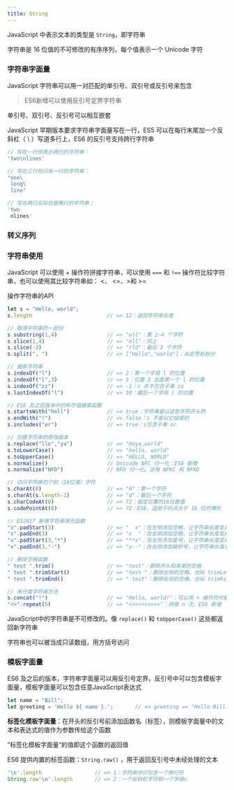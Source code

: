 ```yaml
---
title: String
---
```



JavaScript 中表示文本的类型是 `String`，即字符串

字符串是 16 位值的不可修改的有序序列，每个值表示一个 Unicode 字符

### 字符串字面量

JavaScript 字符串可以用一对匹配的单引号、双引号或反引号来包含

> ES6新增可以使用反引号定界字符串

单引号、双引号、反引号可以相互嵌套

JavaScript 早期版本要求字符串字面量写在一行，ES5 可以在每行末尾加一个反斜杠（ \ ）写道多行上，ES6 的反引号支持跨行字符串

```js
// 写在一行但表示两行的字符串：
'two\nlines'

// 写在三行但只有一行的字符串：
"one\
 long\
 line"

// 写在两行实际也是两行的字符串：
'two
 nlines'
```



### 转义序列
<Table
  data={{
    position: ["center","center"],
    header: ["序列", "表示的字符"],
    body: [
      ["\\0", "NULL字符 "],
      ["\\b", "退格符 "],
      ["\\t", "水平制表符 "],
      ["\\n", "换行符 "],
      ["\\v", "垂直制表符 "],
      ["\\f", "进纸符 "],
      ["\\r", "回车符 "],
      ["\\\"", "双引号"],
      ["\\\'", "单引号"],
      ["\\\\", "反斜杠"],
      ["\\xnn", "由 2 为十六进制数字 nn 指定的 Unicode 字符"],
      ["\\unnnn", "由 4 为十六进制数字 nnnn 指定的 Unicode 字符"],
      ["\\u{n}", "由码点 n 指定的 Unicode 字符，其中 n 是介于 0 和 10FFFF 之间的 1 到 6 位十六进制数字（ES6）"],
    ],
  }}
/>



### 字符串使用

JavaScript 可以使用 + 操作符拼接字符串，可以使用 `===` 和 `!==` 操作符比较字符串，也可以使用其比较字符串如： <、 <=、>和 >=

操作字符串的API

```js
let s = "Hello, world";
s.length					    // => 12：返回字符串长度

// 取得字符串的一部分
s.substring(1,4)				// => "ell"：第 2~4 个字符
s.slice(1,4)					// => "ell"：同上
s.slice(-3)					    // => "rld"：最后 3 个字符
s.split(", ")					// => ["Hello","world"]：从定界处拆分

// 搜索字符串
s.indexOf("l")					// => 2：第一个字母 l 的位置
s.indexOf("l",3)				// => 3：位置 3 后面第一个 l 的位置
s.indexOf("zz")					// => -1：s 并不包含子串 zz
s.lastIndexOf("l")				// => 10：最后一个字母 l 的位置

// ES6 及之后版本中的布尔值搜索函数
s.startsWith("hell") 			// => true：字符串是以这些字符开头的
s.endWith("!")					// => false：s 不是以它结尾的
s.includes("or")				// => true：s包含子串 or

// 创建字符串的修改版本
s.replace("llo","ya")			// => "Heya,world"
s.toLowerCase()					// => "hello, world"
s.toUpperCase()					// => "HELLO, WORLD"
s.normalize()					// Unicode NFC 归一化：ES6 新增
s.normalize("NFD")				// NFD 归一化。还有 NFKC 和 NFKD

// 访问字符串的个别（16位值）字符
s.charAt(0)					    // => "H"：第一个字符
s.charAt(s.length-1)			// => "d"：最后一个字符
s.charCodeAt(0)					// => 72：指定位置的16位数值
s.codePointAt(0)				// => 72：ES6，适用于码点大于 16 位的情形

// ES2017 新增字符串填充函数
"x".padStart(3)					// => "  x"：在左侧添加空格，让字符串长度变成3
"x".padEnd(3)					// => "x  "：在右侧添加空格，让字符串长度变成3
"x".padStart(3,"*")				// => "**x"：在左侧添加星号，让字符串长度变成3
"x".padEnd(3,"-")				// => "x--"：在右侧添加破折号，让字符串长度变成3

// 删除空格函数
" test ".trim()					// => "test"：删除开头和末尾的空格
" test ".trimStart()			// => "test "：删除左侧的空格。也叫 trimLeft
" test ".trimEnd()				// => " test"：删除右侧的空格。也叫 trimRight

// 未分类字符串方法
s.concat("!")					// => "Hello, world!"：可以用 + 操作符代替
"<>".repeat(5)				    // => "<><><><><>"：拼接 n 次。ES6 新增
```

JavaScript中的字符串是不可修改的。像 `replace()` 和 `toUpperCase()` 这些都返回新字符串

字符串也可以被当成只读数组，用方括号访问



### 模板字面量

ES6 及之后的版本，字符串字面量可以用反引号定界，反引号中可以包含模板字面量，模板字面量可以包含任意JavaScript表达式

```js
let name = "Bill";
let greeting = 'Hello ${ name }.';		 // => greeting == "Hello Bill."
```

**标签化模板字面量**：在开头的反引号前添加函数名（标签），则模板字面量中的文本和表达式的值作为参数传给这个函数

”标签化模板字面量“的值即这个函数的返回值

ES6 提供内置的标签函数：`String.raw()` ，用于返回反引号中未经处理的文本

```js
'\n'.length					// => 1：字符串中只包含一个换行符
String.raw'\n'.length		// => 2：一个反斜杠字符和一个字母n
```
